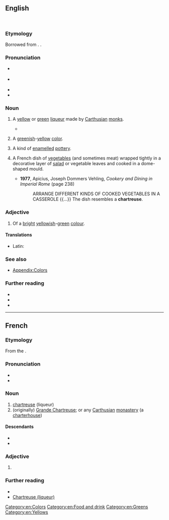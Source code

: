 {{also|Chartreuse}}
==English==
[[File:Schnapsglas grüner Chartreuse.jpg|thumb|{{senseno|en|liqueur}}]]
[[File:Chartreuse de pintadeau de la Drôme.jpg|thumb|{{senseno|en|dish}}]]

===Etymology===
Borrowed from {{bor|en|fr|chartreuse}}. {{doublet|en|charterhouse}}.

===Pronunciation===
* {{a|RP}} {{IPA|en|/ʃɑːˈtɹɜːz/}}
* {{a|GA}} {{IPA|en|/ʃɑɹˈtɹuːz/|/ʃɑɹˈtɹuːs/}}
* {{audio|en|en-us-chartreuse.ogg|Audio (US)}}
* {{rhymes|en|ɜː(ɹ)z|uːz|uːs|s1=2}}

===Noun===
{{en-noun|~}}

# {{senseid|en|liqueur}} A [[yellow]] or [[green]] [[liqueur]] made by [[Carthusian]] [[monk]]s.
#* {{quote-book|en|year=1921|title=Harlequin and Columbine|author=Booth Tarkington|authorlink=Booth Tarkington|url=https://www.gutenberg.org/cache/epub/6401/pg6401-images.html|passage=Old Tinker, in evening dress, sat uncomfortably, sideways, upon the edge of a wicker and brocade “chaise lounge,” finishing a tiny glass of '''chartreuse''', while Talbot Potter, in the middle of the room, took leave of a second guest who had been dining with him.}}
# {{lb|en|color}} A [[green]]ish-[[yellow]] [[color]].
#: {{color panel|chartreuse (HTML)|7FFF00}}
#: {{color panel|bright chartreuse (Pantone)|B0BC4A}}
# {{lb|en|arts}} A kind of [[enamelled]] [[pottery]].
# {{senseid|en|dish}} {{lb|en|cooking}} A French dish of [[vegetable]]s (and sometimes meat) wrapped tightly in a decorative layer of [[salad]] or vegetable leaves and cooked in a dome-shaped mould.
#* '''1977''', Apicius, ‎Joseph Dommers Vehling, ''Cookery and Dining in Imperial Rome'' (page 238)
#*: ARRANGE DIFFERENT KINDS OF COOKED VEGETABLES IN A CASSEROLE {{...}} The dish resembles a '''chartreuse'''.

===Adjective===
{{en-adj|-}}

# Of a [[bright]] [[yellow]]ish-[[green]] [[colour]].

====Translations====
{{trans-top|of a bright yellowish-green colour}}
* Latin: {{t|la|galbinus}}
{{trans-mid}}
{{trans-bottom}}

===See also===
* [[Appendix:Colors]]

===Further reading===
* {{pedia|chartreuse (liqueur)}}
* {{pedia|chartreuse (color)}}
* {{pedia|chartreuse (dish)}}

[[Category:en:Colors]]
[[Category:en:Food and drink]]
[[Category:en:Greens]]
[[Category:en:Yellows]]

----

==French==

===Etymology===
From the {{m|fr|Chartreux||Carthusian monks}}.

===Pronunciation===
* {{fr-IPA}}
* {{audio|fr|LL-Q150 (fra)-Pamputt-chartreuse.wav|Audio}}

===Noun===
{{fr-noun|f}}

# [[#English|chartreuse]] (liqueur)
# (originally) [[wikipedia:Grande Chartreuse|Grande Chartreuse]]; or any [[Carthusian]] [[monastery]] (a [[charterhouse]])

====Descendants====
* {{desc|bor=1|en|chartreuse}}
* {{desc|bor=1|en|charterhouse}}

===Adjective===
{{head|fr|adjective form}}

# {{feminine singular of|fr|chartreux}}

===Further reading===
* {{R:TLFi}}
* [[wikipedia:Chartreuse (liqueur)|Chartreuse (liqueur)]]

{{C|fr|Monasticism}}